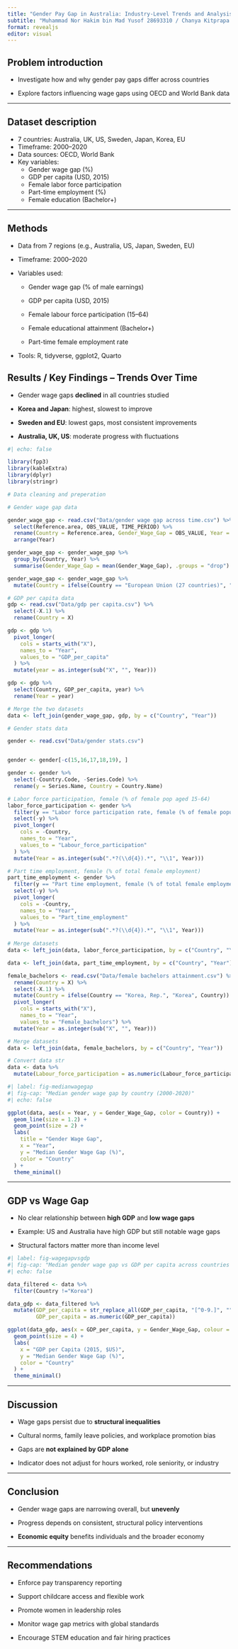 ```yaml
---
title: "Gender Pay Gap in Australia: Industry-Level Trends and Analysis"
subtitle: "Muhammad Nor Hakim bin Mad Yusof 28693310 / Chanya Kitprapa 34684824 / "
format: revealjs
editor: visual
---
```


## Problem introduction

-   Investigate how and why gender pay gaps differ across countries

-   Explore factors influencing wage gaps using OECD and World Bank data

---

## Dataset description

-   7 countries: Australia, UK, US, Sweden, Japan, Korea, EU\
-   Timeframe: 2000–2020\
-   Data sources: OECD, World Bank\
-   Key variables:
    -   Gender wage gap (%)
    -   GDP per capita (USD, 2015)
    -   Female labor force participation
    -   Part-time employment (%)
    -   Female education (Bachelor+)

---

## Methods

-   Data from 7 regions (e.g., Australia, US, Japan, Sweden, EU)

-   Timeframe: 2000–2020

-   Variables used:

    -   Gender wage gap (% of male earnings)

    -   GDP per capita (USD, 2015)

    -   Female labour force participation (15–64)

    -   Female educational attainment (Bachelor+)

    -   Part-time female employment rate

-   Tools: R, tidyverse, ggplot2, Quarto

## Results / Key Findings – Trends Over Time

-   Gender wage gaps **declined** in all countries studied

-   **Korea and Japan**: highest, slowest to improve

-   **Sweden and EU**: lowest gaps, most consistent improvements

-   **Australia, UK, US**: moderate progress with fluctuations

```r
#| echo: false

library(fpp3)
library(kableExtra)
library(dplyr)
library(stringr)

# Data cleaning and preperation

# Gender wage gap data

gender_wage_gap <- read.csv("Data/gender wage gap across time.csv") %>%
  select(Reference.area, OBS_VALUE, TIME_PERIOD) %>% 
  rename(Country = Reference.area, Gender_Wage_Gap = OBS_VALUE, Year = TIME_PERIOD) %>% 
  arrange(Year)

gender_wage_gap <- gender_wage_gap %>%
  group_by(Country, Year) %>%
  summarise(Gender_Wage_Gap = mean(Gender_Wage_Gap), .groups = "drop")

gender_wage_gap <- gender_wage_gap %>%
  mutate(Country = ifelse(Country == "European Union (27 countries)", "European Union", Country))

# GDP per capita data
gdp <- read.csv("Data/gdp per capita.csv") %>%
  select(-X.1) %>% 
  rename(Country = X)

gdp <- gdp %>%
  pivot_longer(
    cols = starts_with("X"),
    names_to = "Year",
    values_to = "GDP_per_capita"
  ) %>%
  mutate(year = as.integer(sub("X", "", Year))) 

gdp <- gdp %>% 
  select(Country, GDP_per_capita, year) %>% 
  rename(Year = year)

# Merge the two datasets
data <- left_join(gender_wage_gap, gdp, by = c("Country", "Year"))

# Gender stats data

gender <- read.csv("Data/gender stats.csv") 


gender <- gender[-c(15,16,17,18,19), ]

gender <- gender %>% 
  select(-Country.Code, -Series.Code) %>% 
  rename(y = Series.Name, Country = Country.Name)

# Labor force participation, female (% of female pop aged 15-64)
labor_force_participation <- gender %>% 
  filter(y == "Labor force participation rate, female (% of female population ages 15-64) (modeled ILO estimate)") %>% 
  select(-y) %>% 
  pivot_longer(
    cols = -Country,
    names_to = "Year",
    values_to = "Labour_force_participation"
  ) %>%
  mutate(Year = as.integer(sub(".*?(\\d{4}).*", "\\1", Year))) 

# Part time employment, female (% of total female employment)
part_time_employment <- gender %>% 
  filter(y == "Part time employment, female (% of total female employment)") %>% 
  select(-y) %>% 
  pivot_longer(
    cols = -Country,
    names_to = "Year",
    values_to = "Part_time_employment"
  ) %>%
  mutate(Year = as.integer(sub(".*?(\\d{4}).*", "\\1", Year)))
  
# Merge datasets
data <- left_join(data, labor_force_participation, by = c("Country", "Year"))

data <- left_join(data, part_time_employment, by = c("Country", "Year")) 

female_bachelors <- read.csv("Data/female bachelors attainment.csv") %>% 
  rename(Country = X) %>% 
  select(-X.1) %>% 
  mutate(Country = ifelse(Country == "Korea, Rep.", "Korea", Country)) %>% 
  pivot_longer(
    cols = starts_with("X"),
    names_to = "Year",
    values_to = "Female_bachelors") %>%
  mutate(Year = as.integer(sub("X", "", Year))) 

# Merge datasets
data <- left_join(data, female_bachelors, by = c("Country", "Year"))

# Convert data str
data <- data %>% 
  mutate(Labour_force_participation = as.numeric(Labour_force_participation))

```

```r
#| label: fig-medianwagegap
#| fig-cap: "Median gender wage gap by country (2000-2020)"
#| echo: false

ggplot(data, aes(x = Year, y = Gender_Wage_Gap, color = Country)) +
  geom_line(size = 1.2) +
  geom_point(size = 2) +
  labs(
    title = "Gender Wage Gap",
    x = "Year",
    y = "Median Gender Wage Gap (%)",
    color = "Country"
  ) +
  theme_minimal()

```

------------------------------------------------------------------------

## GDP vs Wage Gap

-   No clear relationship between **high GDP** and **low wage gaps**

-   Example: US and Australia have high GDP but still notable wage gaps

-   Structural factors matter more than income level

```r
#| label: fig-wagegapvsgdp
#| fig-cap: "Median gender wage gap vs GDP per capita across countries (2000-2020)"
#| echo: false

data_filtered <- data %>% 
  filter(Country !="Korea")

data_gdp <- data_filtered %>%
  mutate(GDP_per_capita = str_replace_all(GDP_per_capita, "[^0-9.]", ""),
         GDP_per_capita = as.numeric(GDP_per_capita))

ggplot(data_gdp, aes(x = GDP_per_capita, y = Gender_Wage_Gap, colour = Country)) +
  geom_point(size = 4) +
  labs(
    x = "GDP per Capita (2015, $US)",
    y = "Median Gender Wage Gap (%)",
    color = "Country"
  ) +
  theme_minimal()
```

------------------------------------------------------------------------

## Discussion

-   Wage gaps persist due to **structural inequalities**

-   Cultural norms, family leave policies, and workplace promotion bias

-   Gaps are **not explained by GDP alone**

-   Indicator does not adjust for hours worked, role seniority, or industry

------------------------------------------------------------------------

## Conclusion

-   Gender wage gaps are narrowing overall, but **unevenly**

-   Progress depends on consistent, structural policy interventions

-   **Economic equity** benefits individuals and the broader economy

------------------------------------------------------------------------

## Recommendations

-   Enforce pay transparency reporting

-   Support childcare access and flexible work

-   Promote women in leadership roles

-   Monitor wage gap metrics with global standards

-   Encourage STEM education and fair hiring practices
